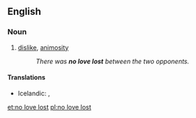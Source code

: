 ==English==

===Noun===
{{infl|en|noun|head=[[no]] [[love]] [[lost]]}}

# {{idiomatic}} [[dislike]], [[animosity]]
#: ''There was '''no love lost''' between the two opponents.''

====Translations====
* Icelandic: {{t|is|vera fátt með}}, {{t|is|það er ekki ástinni fyrir að fara}}

[[et:no love lost]]
[[pl:no love lost]]